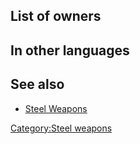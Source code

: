 {{Weapon Infobox
|tagid=SID_エルウインド
|weaponType=Green Tome
|might=6
|range=2
|effect=
|cost=100
|exclusive=0
|userVersion1=Closed|userVersion2=Open|statModifiers=0,6,0,0,0
|next=Rexcalibur
|promotionRarity=4
|promotionTier=1
|required=Wind
|SE=se_effect_elwind.flac
|properties=random_all
}}
==List of owners==
{{Skill Hero List}}
{{NoInheritHeroes}}

==In other languages==
{{OtherLanguages
|japanese=エルウインド
|german=Elfenwind
|spanishEU=Elwind
|spanishLA=Elwind
|french=Tempête
|italian=Vento d'elfo
|chineseTW=狂風
|portuguese=Elwind
}}
==See also==
* [[Steel Weapons]]
{{Weapons Navbox}}
[[Category:Steel weapons]]